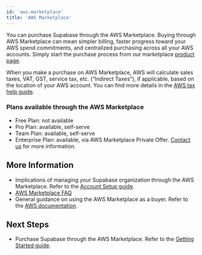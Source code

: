 ```yaml
---
id: 'aws-marketplace'
title: 'AWS Marketplace'
---
```


You can purchase Supabase through the AWS Marketplace. Buying through AWS Marketplace can mean simpler billing, faster progress toward your AWS spend commitments, and centralized purchasing across all your AWS accounts. Simply start the purchase process from our marketplace [product page](https://aws.amazon.com/marketplace/pp/prodview-zjciuce2qsb3q).

When you make a purchase on AWS Marketplace, AWS will calculate sales taxes, VAT, GST, service tax, etc. (“Indirect Taxes”), if applicable, based on the location of your AWS account. You can find more details in the [AWS tax help guide](https://aws.amazon.com/tax-help/marketplace-buyers/).

### Plans available through the AWS Marketplace
- Free Plan: not available
- Pro Plan: available, self-serve
- Team Plan: available, self-serve
- Enterprise Plan: available, via AWS Marketplace Private Offer. [Contact us](https://forms.supabase.com/enterprise) for more information.

## More Information
- Implications of managing your Supabase organization through the AWS Marketplace. Refer to the [Account Setup guide](./aws-marketplace/account-setup#implications-of-linking-a-supabase-organization-to-a-marketplace-subscription).
- [AWS Marketplace FAQ](./aws-marketplace/faq)
- General guidance on using the AWS Marketplace as a buyer. Refer to the [AWS documentation](https://docs.aws.amazon.com/marketplace/latest/buyerguide/using-aws-marketplace-as-a-subscriber.html).

## Next Steps
- Purchase Supabase through the AWS Marketplace. Refer to the [Getting Started guide](./aws-marketplace/getting-started).